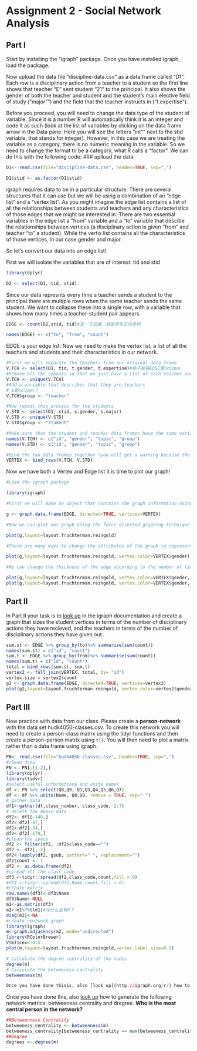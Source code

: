 # Assignment 2 - Social Network Analysis

## Part I
Start by installing the "igraph" package. Once you have installed igraph, load the package.

Now upload the data file "discipline-data.csv" as a data frame called "D1". Each row is a disciplinary action from a teacher to a student so the first line shows that teacher "E" sent student "21" to the principal. It also shows the gender of both the teacher and student and the student's main elective field of study ("major"") and the field that the teacher instructs in ("t.expertise").

Before you proceed, you will need to change the data type of the student id variable. Since it is a number R will automatically think it is an integer and code it as such (look at the list of variables by clicking on the data frame arrow in the Data pane. Here you will see the letters "int"" next to the stid variable, that stands for integer). However, in this case we are treating the variable as a category, there is no numeric meaning in the variable. So we need to change the format to be a category, what R calls a "factor". We can do this with the following code:
### uplload the data
```r
D1<- read.csv(file="discipline-data.csv", header=TRUE, sep=",")
```


```r
D1$stid <- as.factor(D1$stid)
```

igraph requires data to be in a particular structure. There are several structures that it can use but we will be using a combination of an "edge list" and a "vertex list". As you might imagine the edge list contains a list of all the relationships between students and teachers and any characteristics of those edges that we might be interested in. There are two essential variables in the edge list a "from" variable and a "to" variable that descibe the relationships between vertices (a disciplinary action is given "from" and teacher "to" a student). While the vertix list contains all the characteristics of those vertices, in our case gender and major.

So let's convert our data into an edge list!

First we will isolate the variables that are of interest: tid and stid

```r
library(dplyr)

D2 <- select(D1, tid, stid)
```

Since our data represnts every time a teacher sends a student to the principal there are multiple rows when the same teacher sends the same student. We want to collapse these into a single row, with a variable that shows how many times a teacher-student pair appears.

```r

EDGE <- count(D2,stid, tid)#变一下位置，就是学生志向老师

names(EDGE) <- c("to", "from", "count")

```

EDGE is your edge list. Now we need to make the vertex list, a list of all the teachers and students and their characteristics in our network.

```r

#First we will separate the teachers from our original data frame
V.TCH <- select(D1, tid, t.gender, t.expertise)#能不能再EDGE里unique
#Remove all the repeats so that we just have a list of each teacher and their characteristics
V.TCH <- unique(V.TCH)
#Add a variable that describes that they are teachers
# $是column？
V.TCH$group <- "teacher"

#Now repeat this process for the students
V.STD <- select(D1, stid, s.gender, s.major)
V.STD <- unique(V.STD)
V.STD$group <- "student"

#Make sure that the student and teacher data frames have the same variables names
names(V.TCH) <- c("id", "gender", "topic", "group")
names(V.STD) <- c("id", "gender", "topic", "group")

#Bind the two data frames together (you will get a warning because the teacher data frame has 5 types of id (A,B,C,D,E) and the student has 25 (1-30), this isn't a problem)
VERTEX <- bind_rows(V.TCH, V.STD)

```

Now we have both a Vertex and Edge list it is time to plot our graph!

```r
#Load the igraph package

library(igraph)

#First we will make an object that contains the graph information using our two dataframes EDGE and VERTEX. Notice that we have made "directed = TRUE" - our graph is directed since discipline is being given from a teacher to a student.

g <- graph.data.frame(EDGE, directed=TRUE, vertices=VERTEX)

#Now we can plot our graph using the force directed graphing technique - our old friend Fruchertman-Reingold!

plot(g,layout=layout.fruchterman.reingold)

#There are many ways to change the attributes of the graph to represent different characteristics of the newtork. For example, we can color the nodes according to gender.

plot(g,layout=layout.fruchterman.reingold, vertex.color=VERTEX$gender)

#We can change the thickness of the edge according to the number of times a particular teacher has sent a particular student to the principal.

plot(g,layout=layout.fruchterman.reingold, vertex.color=VERTEX$gender, edge.width=EDGE$count)
plot(g,layout=layout.fruchterman.reingold, vertex.color=VERTEX$gender, edge.width=EDGE$count)

````

## Part II

In Part II your task is to [look up](http://igraph.org/r/) in the igraph documentation and create a graph that sizes the student vertices in terms of the number of disciplinary actions they have recieved, and the teachers in terms of the number of disciplinary actions they have given out.
```r
sum.st <- EDGE %>% group_by(to)%>% summarise(sum(count))
names(sum.st) = c("id", "count")
sum.t <- EDGE %>% group_by(from)%>% summarise(sum(count))
names(sum.t) = c("id", "count")
total = bind_rows(sum.st, sum.t)
vertex2 <- full_join(VERTEX, total, by= "id")
vertex.size = vertex2$count 
g2 <- graph.data.frame(EDGE, directed=TRUE, vertices=vertex2)
plot(g2,layout=layout.fruchterman.reingold, vertex.color=vertex2$gender, edge.width=EDGE$count, vertex.size=vertex2$count)
```



## Part III

Now practice with data from our class. Please create a **person-network** with the data set hudk4050-classes.csv. To create this network you will need to create a person-class matrix using the tidyr functions and then create a person-person matrix using `t()`. You will then need to plot a matrix rather than a data frame using igraph.
```r
PN<- read.csv(file="hudk4050-classes.csv", header=TRUE, sep=",")
#clean data'
PN <- PN[-(1:2),]
library(dplyr)
library(tidyr)
#select useful informationa and unite names
df <- PN %>% select(Q8,Q9, Q1,Q3,Q4,Q5,Q6,Q7)
df <- df %>% unite(Name, Q8,Q9, remove = TRUE, sep=" ")
# gather data
df1<-gather(df,class_number, class_code, 2:7)
# delete the messy data
df2<- df1[-140,]
df2<-df2[-87,]
df2<-df2[-34,]
df2<-df2[-179,]
#clean the space
df2 <- filter(df2, !df2$class_code=="")
df2 <- df2[,-2]
df2<-lapply(df2, gsub, pattern=" ", replacement="")
df2$count <- 1
df2 <- as.data.frame(df2)
#spread all the class_code
df3 <-tidyr::spread(df2,class_code,count,fill = 0)
#df4 <-tidyr::spread(df2,Name,count,fill = 0)
#create matrix
row.names(df3)<-df3$Name
df3$Name<-NULL
m1<-as.matrix(df3)
m2<-m1%*%t(m1)#为什么会有4？
diag(m2)<-NA
#create newtwork graph
library(igraph)
m<-graph.adjacency(m2, mode="undirected")
library(RColorBrewer) 
V(m)$cex<-0.5
plot(m,layout=layout.fruchterman.reingold,vertex.label.size=0.5)

# Calculate the degree centrality of the nodes
degree(m)
# Calculate the betweeness centrality
betweenness(m)

```


```r


Once you have done thisis, also [look up](http://igraph.org/r/) how to generate the following network metrics: betweeness centrality and dregree. **Who is the most central person in the network?**


```
Once you have done this, also [look up](http://igraph.org/r/) how to generate the following network metrics: betweeness centrality and dregree. **Who is the most central person in the network?**


```r
##Betweenness Centrality
betweeness_centrality <- betweenness(m)
betweeness_centrality[betweeness_centrality == max(betweeness_centrality)]
##Degree
degrees <- degree(m)
```

